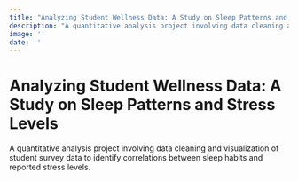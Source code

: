 ```yaml
---
title: "Analyzing Student Wellness Data: A Study on Sleep Patterns and Stress Levels"
description: "A quantitative analysis project involving data cleaning and visualization of student survey data to identify correlations between sleep habits and reported stress levels."
image: ''
date: '' 
---
```


# Analyzing Student Wellness Data: A Study on Sleep Patterns and Stress Levels

A quantitative analysis project involving data cleaning and visualization of student survey data to identify correlations between sleep habits and reported stress levels.
